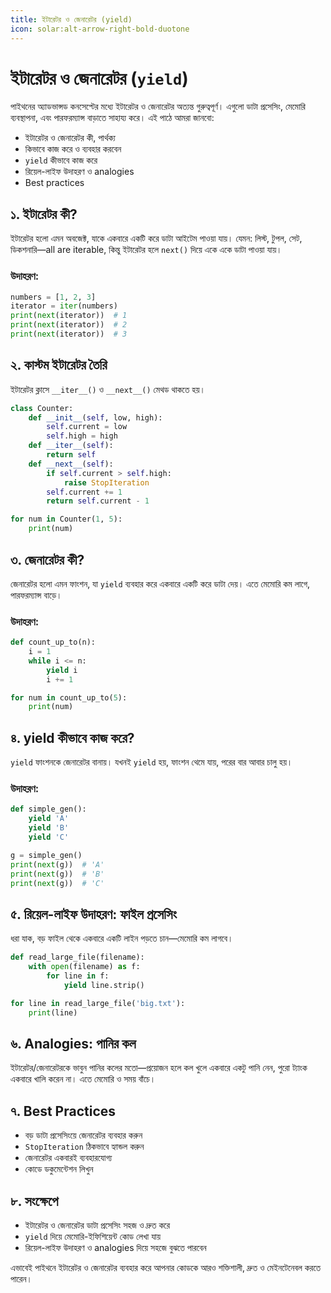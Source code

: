 ```yaml
---
title: ইটারেটর ও জেনারেটর (yield)
icon: solar:alt-arrow-right-bold-duotone
---
```


# ইটারেটর ও জেনারেটর (`yield`)

পাইথনের অ্যাডভান্সড কনসেপ্টের মধ্যে ইটারেটর ও জেনারেটর অত্যন্ত গুরুত্বপূর্ণ। এগুলো ডাটা প্রসেসিং, মেমোরি ব্যবস্থাপনা, এবং পারফরম্যান্স বাড়াতে সাহায্য করে। এই পাঠে আমরা জানবো:
- ইটারেটর ও জেনারেটর কী, পার্থক্য
- কিভাবে কাজ করে ও ব্যবহার করবেন
- `yield` কীভাবে কাজ করে
- রিয়েল-লাইফ উদাহরণ ও analogies
- Best practices

## ১. ইটারেটর কী?

ইটারেটর হলো এমন অবজেক্ট, যাকে একবারে একটি করে ডাটা আইটেম পাওয়া যায়। যেমন: লিস্ট, টুপল, সেট, ডিকশনারি—all are iterable, কিন্তু ইটারেটর হলে `next()` দিয়ে একে একে ডাটা পাওয়া যায়।

### উদাহরণ:
```python
numbers = [1, 2, 3]
iterator = iter(numbers)
print(next(iterator))  # 1
print(next(iterator))  # 2
print(next(iterator))  # 3
```

## ২. কাস্টম ইটারেটর তৈরি

ইটারেটর ক্লাসে `__iter__()` ও `__next__()` মেথড থাকতে হয়।

```python
class Counter:
    def __init__(self, low, high):
        self.current = low
        self.high = high
    def __iter__(self):
        return self
    def __next__(self):
        if self.current > self.high:
            raise StopIteration
        self.current += 1
        return self.current - 1

for num in Counter(1, 5):
    print(num)
```

## ৩. জেনারেটর কী?

জেনারেটর হলো এমন ফাংশন, যা `yield` ব্যবহার করে একবারে একটি করে ডাটা দেয়। এতে মেমোরি কম লাগে, পারফরম্যান্স বাড়ে।

### উদাহরণ:
```python
def count_up_to(n):
    i = 1
    while i <= n:
        yield i
        i += 1

for num in count_up_to(5):
    print(num)
```

## ৪. yield কীভাবে কাজ করে?

`yield` ফাংশনকে জেনারেটর বানায়। যখনই `yield` হয়, ফাংশন থেমে যায়, পরের বার আবার চালু হয়।

### উদাহরণ:
```python
def simple_gen():
    yield 'A'
    yield 'B'
    yield 'C'

g = simple_gen()
print(next(g))  # 'A'
print(next(g))  # 'B'
print(next(g))  # 'C'
```

## ৫. রিয়েল-লাইফ উদাহরণ: ফাইল প্রসেসিং

ধরা যাক, বড় ফাইল থেকে একবারে একটি লাইন পড়তে চান—মেমোরি কম লাগবে।

```python
def read_large_file(filename):
    with open(filename) as f:
        for line in f:
            yield line.strip()

for line in read_large_file('big.txt'):
    print(line)
```

## ৬. Analogies: পানির কল

ইটারেটর/জেনারেটরকে ভাবুন পানির কলের মতো—প্রয়োজন হলে কল খুলে একবারে একটু পানি নেন, পুরো ট্যাংক একবারে খালি করেন না। এতে মেমোরি ও সময় বাঁচে।

## ৭. Best Practices

- বড় ডাটা প্রসেসিংয়ে জেনারেটর ব্যবহার করুন
- `StopIteration` ঠিকভাবে হ্যান্ডল করুন
- জেনারেটর একবারই ব্যবহারযোগ্য
- কোডে ডকুমেন্টেশন লিখুন

## ৮. সংক্ষেপে

- ইটারেটর ও জেনারেটর ডাটা প্রসেসিং সহজ ও দ্রুত করে
- `yield` দিয়ে মেমোরি-ইফিশিয়েন্ট কোড লেখা যায়
- রিয়েল-লাইফ উদাহরণ ও analogies দিয়ে সহজে বুঝতে পারবেন

এভাবেই পাইথনে ইটারেটর ও জেনারেটর ব্যবহার করে আপনার কোডকে আরও শক্তিশালী, দ্রুত ও মেইনটেনেবল করতে পারেন।
